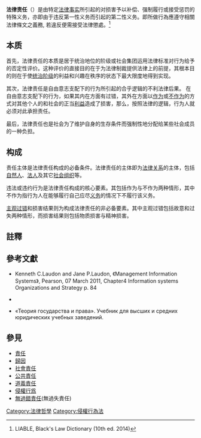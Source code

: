 '''法律责任'''（{{lang-en|Legal liability}}）是由特定[[法律事实|法律事实]]所引起的对损害予以补偿、强制履行或接受惩罚的特殊义务，亦即由于违反第一性义务而引起的第二性义务。即所做行為應遵守相關法律條文之義務, 若違反便需接受法律懲處。<ref>LIABLE, Black's Law Dictionary (10th ed. 2014)</ref>

==本质==
首先，法律责任的本质是居于统治地位的阶级或社会集团运用法律标准对行为给予的否定性评价。这种评价的直接目的在于为法律制裁提供法律上的前提，其根本目的则在于使[[统治阶级|统治阶级]]的利益和兴趣在秩序的状态下最大限度地得到实现。

其次，法律责任是自由意志支配下的行为所引起的合乎逻辑的不利法律后果。
在自由意志支配下的行为，如果其内在方面有过错，其外在方面以[[作为|作为]]或[[不作为|不作为]]的方式对其他个人的和社会的正当[[利益|利益]]造成了损害，那么，按照法律的逻辑，行为人就必须对此承担责任。

最后，法律责任也是社会为了维护自身的生存条件而强制性地分配给某些社会成员的一种负担。

==构成==
责任主体是法律责任构成的必备条件。法律责任的主体即为[[法律关系|法律关系]]的主体，包括[[自然人|自然人]]、[[法人|法人]]及其它[[社会组织|社会组织]]等。

违法或违约行为是法律责任构成的核心要素。其包括作为与不作为两种情形，其中不作为指行为人在能够履行自己应尽[[义务|义务]]的情况下不履行该义务。

[[主观过错|主观过错]]和损害结果则为构成法律责任的非必备要素。其中主观过错包括故意和过失两种情形，而损害结果则包括物质损害与精神损害。
==註釋==
{{reflist}}

==參考文獻==
{{refbegin}}
* Kenneth C.Laudon and Jane P.Laudon, 《Management Information Systems》, Pearson, 07 March 2011, Chapter4 Information systems Organizations and Strategy p. 84
* {{книга|автор=Хачатуров Р.Л., Липинский Д.А.|заглавие=Общая теория юридической ответственности: Монография|место=СПб.|издательство=Изд-во Р. Асланова «Юридический центр Пресс»|год=2007|страниц=950|isbn=978-5-94201-514-5|тираж=1000}} {{ru}}
* «Теория государства и права». Учебник для высших и средних юридических учебных заведений. {{ru}}
{{refend}}

==參見==
{{div col|2}}
*[[責任|責任]]
*[[歸因|歸因]]
*[[社會責任|社會責任]]
*[[公共責任|公共責任]]
*[[道義責任|道義責任]]
*[[侵權行爲|侵權行爲]]
*[[無過錯責任|無過錯責任]](無過失責任)
{{div col end}}

[[Category:法律哲學|Category:法律哲學]]
[[Category:侵權行為法|Category:侵權行為法]]